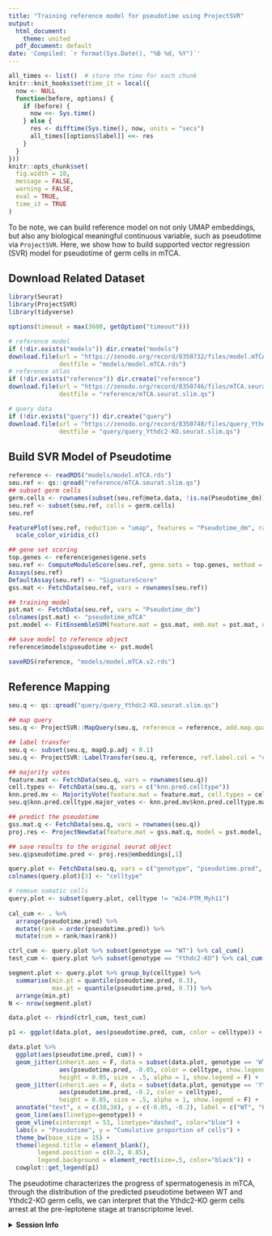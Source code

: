 ```yaml
---
title: "Training reference model for pseudotime using ProjectSVR"
output:
  html_document:
    theme: united
  pdf_document: default
date: 'Compiled: `r format(Sys.Date(), "%B %d, %Y")`'
---
```


```r
all_times <- list()  # store the time for each chunk
knitr::knit_hooks$set(time_it = local({
  now <- NULL
  function(before, options) {
    if (before) {
      now <<- Sys.time()
    } else {
      res <- difftime(Sys.time(), now, units = "secs")
      all_times[[options$label]] <<- res
    }
  }
}))
knitr::opts_chunk$set(
  fig.width = 10,
  message = FALSE,
  warning = FALSE,
  eval = TRUE,
  time_it = TRUE
)
```

To be note, we can build reference model on not only UMAP embeddings, but also any biological meaningful continuous variable, such as pseudotime via `ProjectSVR`. Here, we show how to build supported vector regression (SVR) model for pseudotime of germ cells in mTCA.


## Download Related Dataset

```r
library(Seurat)
library(ProjectSVR)
library(tidyverse)

options(timeout = max(3600, getOption("timeout")))
```

```r
# reference model
if (!dir.exists("models")) dir.create("models")
download.file(url = "https://zenodo.org/record/8350732/files/model.mTCA.rds", 
              destfile = "models/model.mTCA.rds")
# reference atlas
if (!dir.exists("reference")) dir.create("reference")
download.file(url = "https://zenodo.org/record/8350746/files/mTCA.seurat.slim.qs", 
              destfile = "reference/mTCA.seurat.slim.qs")

# query data
if (!dir.exists("query")) dir.create("query")
download.file(url = "https://zenodo.org/record/8350748/files/query_Ythdc2-KO.seurat.slim.qs", 
              destfile = "query/query_Ythdc2-KO.seurat.slim.qs")
```

## Build SVR Model of Pseudotime

```r
reference <- readRDS("models/model.mTCA.rds")
seu.ref <- qs::qread("reference/mTCA.seurat.slim.qs")
## subset germ cells
germ.cells <- rownames(subset(seu.ref@meta.data, !is.na(Pseudotime_dm)))
seu.ref <- subset(seu.ref, cells = germ.cells)
seu.ref

FeaturePlot(seu.ref, reduction = "umap", features = "Pseudotime_dm", raster = TRUE) + 
  scale_color_viridis_c()
```

```r
## gene set scoring
top.genes <- reference$genes$gene.sets
seu.ref <- ComputeModuleScore(seu.ref, gene.sets = top.genes, method = "AUCell", cores = 10)
Assays(seu.ref)
DefaultAssay(seu.ref) <- "SignatureScore"
gss.mat <- FetchData(seu.ref, vars = rownames(seu.ref))

## training model
pst.mat <- FetchData(seu.ref, vars = "Pseudotime_dm")
colnames(pst.mat) <- "pseudotime_mTCA"
pst.model <- FitEnsembleSVM(feature.mat = gss.mat, emb.mat = pst.mat, n.models = 20, cores = 10)

## save model to reference object
reference$models$pseudotime <- pst.model

saveRDS(reference, "models/model.mTCA.v2.rds")
```

## Reference Mapping

```r
seu.q <- qs::qread("query/query_Ythdc2-KO.seurat.slim.qs")

## map query
seu.q <- ProjectSVR::MapQuery(seu.q, reference = reference, add.map.qual = T, ncores = 10)

## label transfer
seu.q <- subset(seu.q, mapQ.p.adj < 0.1)
seu.q <- ProjectSVR::LabelTransfer(seu.q, reference, ref.label.col = "cell_type")

## majority votes
feature.mat <- FetchData(seu.q, vars = rownames(seu.q))
cell.types <- FetchData(seu.q, vars = c("knn.pred.celltype"))
knn.pred.mv <- MajorityVote(feature.mat = feature.mat, cell.types = cell.types, k = 100, min.prop = 0.3)
seu.q$knn.pred.celltype.major_votes <- knn.pred.mv$knn.pred.celltype.major_votes

## predict the pseudotime
gss.mat.q <- FetchData(seu.q, vars = rownames(seu.q))
proj.res <- ProjectNewdata(feature.mat = gss.mat.q, model = pst.model, cores = 10)

## save results to the original seurat object
seu.q$pseudotime.pred <- proj.res@embeddings[,1]
```


```r
query.plot <- FetchData(seu.q, vars = c("genotype", "pseudotime.pred", "knn.pred.celltype.major_votes"))
colnames(query.plot)[3] <- "celltype"

# remove somatic cells
query.plot <- subset(query.plot, celltype != "m24-PTM_Myh11") 
 
cal_cum <- . %>% 
  arrange(pseudotime.pred) %>% 
  mutate(rank = order(pseudotime.pred)) %>% 
  mutate(cum = rank/max(rank))

ctrl_cum <- query.plot %>% subset(genotype == "WT") %>% cal_cum()
test_cum <- query.plot %>% subset(genotype == "Ythdc2-KO") %>% cal_cum()

segment.plot <- query.plot %>% group_by(celltype) %>% 
  summarise(min.pt = quantile(pseudotime.pred, 0.3),
            max.pt = quantile(pseudotime.pred, 0.7)) %>% 
  arrange(min.pt)
N <- nrow(segment.plot)

data.plot <- rbind(ctrl_cum, test_cum) 

p1 <- ggplot(data.plot, aes(pseudotime.pred, cum, color = celltype)) + geom_point()

data.plot %>% 
  ggplot(aes(pseudotime.pred, cum)) + 
  geom_jitter(inherit.aes = F, data = subset(data.plot, genotype == 'WT'), 
              aes(pseudotime.pred, -0.05, color = celltype, show.legend = TRUE), 
              height = 0.05, size = .5, alpha = 1, show.legend = F) +
  geom_jitter(inherit.aes = F, data = subset(data.plot, genotype == 'Ythdc2-KO'), 
              aes(pseudotime.pred, -0.2, color = celltype), 
              height = 0.05, size = .5, alpha = 1, show.legend = F) +
  annotate("text", x = c(38,38), y = c(-0.05, -0.2), label = c("WT", "KO")) + 
  geom_line(aes(linetype=genotype)) + 
  geom_vline(xintercept = 53, linetype="dashed", color="blue") +
  labs(x = "Pseudotime", y = "Cumulative proportion of cells") + 
  theme_bw(base_size = 15) + 
  theme(legend.title = element_blank(),
        legend.position = c(0.2, 0.85),
        legend.background = element_rect(size=.5, color="black")) + 
  cowplot::get_legend(p1)
```

The pseudotime characterizes the progress of spermatogenesis in mTCA, through the distribution of the predicted pseudotime between WT and Ythdc2-KO germ cells, we can interpret that the Ythdc2-KO germ cells arrest at the pre-leptotene stage at transcriptome level.


<details>
  <summary>**Session Info**</summary>
```r
sessionInfo()
```
</details>


